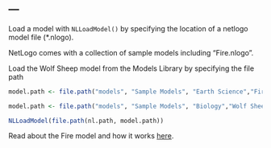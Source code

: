 ---
---
  
Load a model with `NLLoadModel()` by specifying the location of a netlogo model file (*.nlogo). 

NetLogo comes with a collection of sample models including "Fire.nlogo". 

Load the Wolf Sheep model from the Models Library by specifying the file path
  
```r
model.path <- file.path("models", "Sample Models", "Earth Science","Fire.nlogo")

model.path <- file.path("models", "Sample Models", "Biology","Wolf Sheep Predation.nlogo")

NLLoadModel(file.path(nl.path, model.path))
```

Read about the Fire model and how it works [here](http://ccl.northwestern.edu/netlogo/models/Fire).